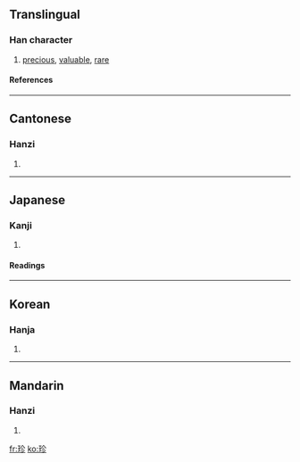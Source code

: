 {{see|珎}}

==Translingual==
===Han character===
{{Han char|rn=96|rad=玉|as=05|sn=9|four=1812<sub>2</sub>|canj=一土人竹竹 (MGOHH)|ids=⿰[[王]][[㐱]]}}
# [[precious]], [[valuable]], [[rare]]
====References====
{{Han ref|kx=0730.040|dkj=20920|dj=1141.160|hdz=21107.090|uh=73CD|ud=29645|bh=ACC3|bd=44227}}

----

==Cantonese==
===Hanzi===
{{yue-hanzi|jyut=|y=jan1}}
# {{defn|Cantonese}}

----
==Japanese==
===Kanji===
{{ja-kanji|grade=c|rs=玉05}}
# {{defn|Japanese}} 
====Readings====
{{ja-readings|on=[[ちん]] (chin)|kun=[[めずらしい]] (mezurashii)}}

----
==Korean==
===Hanja===
{{ko-hanja|hangeul=진|eumhun=|rv=jin|mr=chin|y=cin}}
# {{defn|Korean}}

----
==Mandarin==
===Hanzi===
{{cmn-hanzi|pin=[[zhēn]] ([[zhen1]])|wg=chen<sup>1</sup>}}
# {{defn|Mandarin}}

[[fr:珍]]
[[ko:珍]]